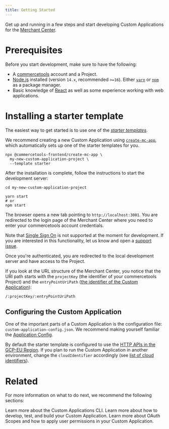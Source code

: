 ```yaml
---
title: Getting Started
---
```


Get up and running in a few steps and start developing Custom Applications for the [Merchant Center](https://commercetools.com/features/business-tooling).

# Prerequisites

Before you start development, make sure to have the following:

- A [commercetools](https://docs.commercetools.com/tutorials/getting-started) account and a Project.
- [Node.js](https://nodejs.org/en/) installed (version `14.x`, recommended `>=16`). Either [`yarn`](https://yarnpkg.com/) or [`npm`](https://www.npmjs.com/get-npm) as a package manager.
- Basic knowledge of [React](https://reactjs.org/) as well as some experience working with web applications.

# Installing a starter template

The easiest way to get started is to use one of the [_starter templates_](https://github.com/commercetools/merchant-center-application-kit/tree/main/application-templates).

We recommend creating a new Custom Application using [`create-mc-app`](/api-reference/create-mc-app), which automatically sets up one of the starter templates for you.

```console noPromptLines="2-3"
npx @commercetools-frontend/create-mc-app \
  my-new-custom-application-project \
  --template starter
```

After the installation is complete, follow the instructions to start the development server:

```console
cd my-new-custom-application-project

yarn start
# or
npm start
```

The browser opens a new tab pointing to `http://localhost:3001`. You are redirected to the login page of the Merchant Center where you need to enter your commercetools account credentials.

<Info>

Note that [Single Sign On](https://docs.commercetools.com/merchant-center/single-sign-on-beta) is not supported at the moment for development. If you are interested in this functionality, let us know and open a [support issue](https://github.com/commercetools/merchant-center-application-kit/issues/new/choose).

</Info>

Once you're authenticated, you are redirected to the local development server and have access to the Project.

If you look at the URL structure of the Merchant Center, you notice that the URI path starts with the `projectKey` (the identifier of your commercetools Project) and the `entryPointUriPath` ([the identifier of the Custom Application](/api-reference/application-config#entrypointuripath)):

```
/:projectKey/:entryPointUriPath
```

## Configuring the Custom Application

One of the important parts of a Custom Application is the configuration file: `custom-application-config.json`.
We recommend making yourself familiar the [Application Config](/api-reference/application-config).

By default the starter template is configured to use the [HTTP APIs in the GCP-EU Region](https://docs.commercetools.com/api/general-concepts#regions). If you plan to run the Custom Application in another environment, change the `cloudIdentifier` accordingly (see [list of cloud identifiers](/concepts/merchant-center-api#cloud-identifiers)).

# Related

For more information on what to do next, we recommend the following sections:

<Cards smallTitle clickable>
  <Card
    title="CLI"
    href="/api-reference/cli"
  >
    Learn more about the Custom Applications CLI.
  </Card>
  <Card
    title="Development guidelines"
    href="/development"
  >
    Learn more about how to develop, test, and build your Custom Application.
  </Card>
  <Card
    title="OAuth Scopes and user permissions"
    href="/concepts/oauth-scopes-and-user-permissions"
  >
    Learn more about OAuth Scopes and how to apply user permissions in your Custom Application.
  </Card>
</Cards>
